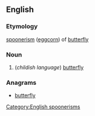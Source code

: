 ==English==

===Etymology===
[[spoonerism]] ([[eggcorn]]) of [[butterfly]]

===Noun===
{{en-noun|flutterbies}}

# (''childish language'') [[butterfly]]

===Anagrams===
* [[butterfly#English|butterfly]]

[[Category:English spoonerisms]]
